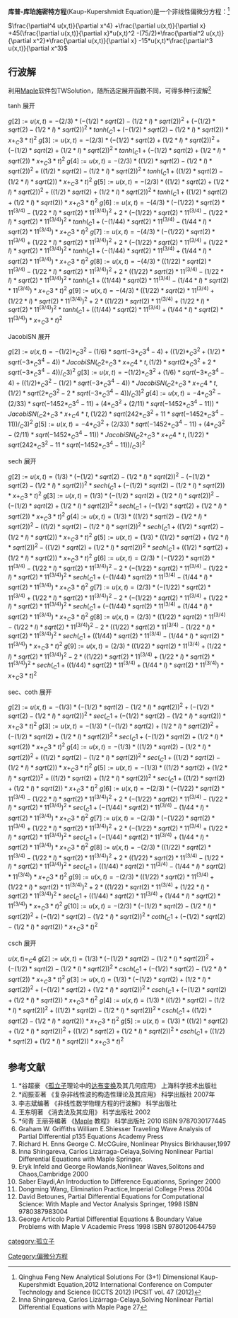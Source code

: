 
'''库普-库珀施密特方程'''(Kaup-Kupershmidt Equation)是一个非线性偏微分方程：<ref>Qinghua Feng New Analytical Solutions For (3+1) Dimensional Kaup-Kupershmidt Equation,2012 International Conference on Computer Technology and Science (ICCTS 2012) IPCSIT vol. 47 (2012)</ref>


<math>\frac{\partial^4  u(x,t)}{\partial  x^4}   +\frac{\partial  u(x,t)}{\partial  x} +45(\frac{\partial  u(x,t)}{\partial  x}*u(x,t)^2 -(75/2)*\frac{\partial^2  u(x,t)}{\partial  x^2}*\frac{\partial  u(x,t)}{\partial  x} -15*u(x,t)*\frac{\partial^3  u(x,t)}{\partial  x^3}   </math>

==行波解==
利用[[Maple|Maple]]软件包TWSolution，随所选定展开函数不同，可得多种行波解<ref>Inna Shingareva, Carlos Lizárraga-Celaya,Solving Nonlinear Partial Differential Equations with Maple Page 27</ref>
;tanh 展开
<math>g[2] := {u(x, t) = -(2/3)*(-(1/2)*sqrt(2)-(1/2*I)*sqrt(2))^2+(-(1/2)*sqrt(2)-(1/2*I)*sqrt(2))^2*tanh(_C1+(-(1/2)*sqrt(2)-(1/2*I)*sqrt(2))*x+_C3*t)^2}</math>
<math>g[3] := {u(x, t) = -(2/3)*(-(1/2)*sqrt(2)+(1/2*I)*sqrt(2))^2+(-(1/2)*sqrt(2)+(1/2*I)*sqrt(2))^2*tanh(_C1+(-(1/2)*sqrt(2)+(1/2*I)*sqrt(2))*x+_C3*t)^2}</math>
<math>g[4] := {u(x, t) = -(2/3)*((1/2)*sqrt(2)-(1/2*I)*sqrt(2))^2+((1/2)*sqrt(2)-(1/2*I)*sqrt(2))^2*tanh(_C1+((1/2)*sqrt(2)-(1/2*I)*sqrt(2))*x+_C3*t)^2}</math>
<math>g[5] := {u(x, t) = -(2/3)*((1/2)*sqrt(2)+(1/2*I)*sqrt(2))^2+((1/2)*sqrt(2)+(1/2*I)*sqrt(2))^2*tanh(_C1+((1/2)*sqrt(2)+(1/2*I)*sqrt(2))*x+_C3*t)^2}</math>
<math>g[6] := {u(x, t) = -(4/3)*(-(1/22)*sqrt(2)*11^(3/4)-(1/22*I)*sqrt(2)*11^(3/4))^2+2*(-(1/22)*sqrt(2)*11^(3/4)-(1/22*I)*sqrt(2)*11^(3/4))^2*tanh(_C1+(-(1/44)*sqrt(2)*11^(3/4)-(1/44*I)*sqrt(2)*11^(3/4))*x+_C3*t)^2}</math>
<math>g[7] := {u(x, t) = -(4/3)*(-(1/22)*sqrt(2)*11^(3/4)+(1/22*I)*sqrt(2)*11^(3/4))^2+2*(-(1/22)*sqrt(2)*11^(3/4)+(1/22*I)*sqrt(2)*11^(3/4))^2*tanh(_C1+(-(1/44)*sqrt(2)*11^(3/4)+(1/44*I)*sqrt(2)*11^(3/4))*x+_C3*t)^2}</math>
<math>g[8] := {u(x, t) = -(4/3)*((1/22)*sqrt(2)*11^(3/4)-(1/22*I)*sqrt(2)*11^(3/4))^2+2*((1/22)*sqrt(2)*11^(3/4)-(1/22*I)*sqrt(2)*11^(3/4))^2*tanh(_C1+((1/44)*sqrt(2)*11^(3/4)-(1/44*I)*sqrt(2)*11^(3/4))*x+_C3*t)^2}</math>
<math>g[9] := {u(x, t) = -(4/3)*((1/22)*sqrt(2)*11^(3/4)+(1/22*I)*sqrt(2)*11^(3/4))^2+2*((1/22)*sqrt(2)*11^(3/4)+(1/22*I)*sqrt(2)*11^(3/4))^2*tanh(_C1+((1/44)*sqrt(2)*11^(3/4)+(1/44*I)*sqrt(2)*11^(3/4))*x+_C3*t)^2}</math>
{{Gallery
|width=250
|height=200
|align=center
|File:Kaup Kupershmidt eq tanh method animation2.gif|Kaup Kupershmidt eq tanh method animation2
|File:Kaup Kupershmidt eq tanh method animation7.gif|Kaup Kupershmidt eq tanh method animation7
|File:Kaup Kupershmidt eq tanh method animation8.gif|Kaup Kupershmidt eq tanh method animation8
}}

;JacobiSN  展开
<math>g[2] := {u(x, t) = -(1/2)*_C3^2-(1/6)*sqrt(-3*_C3^4-4)+((1/2)*_C3^2+(1/2)*sqrt(-3*_C3^4-4))*JacobiSN(_C2+_C3*x+_C4*t, (1/2)*sqrt(2*_C3^2+2*sqrt(-3*_C3^4-4))/_C3)^2}</math>
<math>g[3] := {u(x, t) = -(1/2)*_C3^2+(1/6)*sqrt(-3*_C3^4-4)+((1/2)*_C3^2-(1/2)*sqrt(-3*_C3^4-4))*JacobiSN(_C2+_C3*x+_C4*t, (1/2)*sqrt(2*_C3^2-2*sqrt(-3*_C3^4-4))/_C3)^2}</math>
<math>g[4] := {u(x, t) = -4*_C3^2-(2/33)*sqrt(-1452*_C3^4-11)+(4*_C3^2+(2/11)*sqrt(-1452*_C3^4-11))*JacobiSN(_C2+_C3*x+_C4*t, (1/22)*sqrt(242*_C3^2+11*sqrt(-1452*_C3^4-11))/_C3)^2}</math>
<math>g[5] := {u(x, t) = -4*_C3^2+(2/33)*sqrt(-1452*_C3^4-11)+(4*_C3^2-(2/11)*sqrt(-1452*_C3^4-11))*JacobiSN(_C2+_C3*x+_C4*t, (1/22)*sqrt(242*_C3^2-11*sqrt(-1452*_C3^4-11))/_C3)^2}</math>
{{Gallery
|width=250
|height=200
|align=center
|File:Kaup Kupershmidt JacobiSN method animation2.gif|Kaup Kupershmidt JacobiSN method animation2
|File:Kaup Kupershmidt JacobiSN method animation3.gif|Kaup Kupershmidt JacobiSN method animation3
|File:Kaup Kupershmidt JacobiSN method animation4.gif|Kaup Kupershmidt JacobiSN method animation4}}
;sech 展开
<math>g[2] := {u(x, t) = (1/3)*(-(1/2)*sqrt(2)-(1/2*I)*sqrt(2))^2-(-(1/2)*sqrt(2)-(1/2*I)*sqrt(2))^2*sech(_C1+(-(1/2)*sqrt(2)-(1/2*I)*sqrt(2))*x+_C3*t)^2}</math>
<math>g[3] := {u(x, t) = (1/3)*(-(1/2)*sqrt(2)+(1/2*I)*sqrt(2))^2-(-(1/2)*sqrt(2)+(1/2*I)*sqrt(2))^2*sech(_C1+(-(1/2)*sqrt(2)+(1/2*I)*sqrt(2))*x+_C3*t)^2}</math>  
<math>g[4] := {u(x, t) = (1/3)*((1/2)*sqrt(2)-(1/2*I)*sqrt(2))^2-((1/2)*sqrt(2)-(1/2*I)*sqrt(2))^2*sech(_C1+((1/2)*sqrt(2)-(1/2*I)*sqrt(2))*x+_C3*t)^2}</math>
<math>g[5] := {u(x, t) = (1/3)*((1/2)*sqrt(2)+(1/2*I)*sqrt(2))^2-((1/2)*sqrt(2)+(1/2*I)*sqrt(2))^2*sech(_C1+((1/2)*sqrt(2)+(1/2*I)*sqrt(2))*x+_C3*t)^2}</math> 
<math>g[6] := {u(x, t) = (2/3)*(-(1/22)*sqrt(2)*11^(3/4)-(1/22*I)*sqrt(2)*11^(3/4))^2-2*(-(1/22)*sqrt(2)*11^(3/4)-(1/22*I)*sqrt(2)*11^(3/4))^2*sech(_C1+(-(1/44)*sqrt(2)*11^(3/4)-(1/44*I)*sqrt(2)*11^(3/4))*x+_C3*t)^2}</math>  
<math>g[7] := {u(x, t) = (2/3)*(-(1/22)*sqrt(2)*11^(3/4)+(1/22*I)*sqrt(2)*11^(3/4))^2-2*(-(1/22)*sqrt(2)*11^(3/4)+(1/22*I)*sqrt(2)*11^(3/4))^2*sech(_C1+(-(1/44)*sqrt(2)*11^(3/4)+(1/44*I)*sqrt(2)*11^(3/4))*x+_C3*t)^2}</math> 
<math>g[8] := {u(x, t) = (2/3)*((1/22)*sqrt(2)*11^(3/4)-(1/22*I)*sqrt(2)*11^(3/4))^2-2*((1/22)*sqrt(2)*11^(3/4)-(1/22*I)*sqrt(2)*11^(3/4))^2*sech(_C1+((1/44)*sqrt(2)*11^(3/4)-(1/44*I)*sqrt(2)*11^(3/4))*x+_C3*t)^2}</math> 
<math>g[9] := {u(x, t) = (2/3)*((1/22)*sqrt(2)*11^(3/4)+(1/22*I)*sqrt(2)*11^(3/4))^2-2*((1/22)*sqrt(2)*11^(3/4)+(1/22*I)*sqrt(2)*11^(3/4))^2*sech(_C1+((1/44)*sqrt(2)*11^(3/4)+(1/44*I)*sqrt(2)*11^(3/4))*x+_C3*t)^2}</math> 
{{Gallery
|width=250
|height=200
|align=center
|File:Kaup Kupershmidt sech method animation2.gif|Kaup Kupershmidt sech method animation2
|File:Kaup Kupershmidt sech method animation4.gif|Kaup Kupershmidt sech method animation4
|File:Kaup Kupershmidt sech method animation8.gif|Kaup Kupershmidt sech method animation8
}}
;sec、coth 展开
<math>g[2] := {u(x, t) = -(1/3)*(-(1/2)*sqrt(2)-(1/2*I)*sqrt(2))^2+(-(1/2)*sqrt(2)-(1/2*I)*sqrt(2))^2*sec(_C1+(-(1/2)*sqrt(2)-(1/2*I)*sqrt(2))*x+_C3*t)^2}</math> 
<math>g[3] := {u(x, t) = -(1/3)*(-(1/2)*sqrt(2)+(1/2*I)*sqrt(2))^2+(-(1/2)*sqrt(2)+(1/2*I)*sqrt(2))^2*sec(_C1+(-(1/2)*sqrt(2)+(1/2*I)*sqrt(2))*x+_C3*t)^2}</math> 
<math>g[4] := {u(x, t) = -(1/3)*((1/2)*sqrt(2)-(1/2*I)*sqrt(2))^2+((1/2)*sqrt(2)-(1/2*I)*sqrt(2))^2*sec(_C1+((1/2)*sqrt(2)-(1/2*I)*sqrt(2))*x+_C3*t)^2}</math> 
<math>g[5] := {u(x, t) = -(1/3)*((1/2)*sqrt(2)+(1/2*I)*sqrt(2))^2+((1/2)*sqrt(2)+(1/2*I)*sqrt(2))^2*sec(_C1+((1/2)*sqrt(2)+(1/2*I)*sqrt(2))*x+_C3*t)^2}</math> 
<math>g[6] := {u(x, t) = -(2/3)*(-(1/22)*sqrt(2)*11^(3/4)-(1/22*I)*sqrt(2)*11^(3/4))^2+2*(-(1/22)*sqrt(2)*11^(3/4)-(1/22*I)*sqrt(2)*11^(3/4))^2*sec(_C1+(-(1/44)*sqrt(2)*11^(3/4)-(1/44*I)*sqrt(2)*11^(3/4))*x+_C3*t)^2}</math> 
<math>g[7] := {u(x, t) = -(2/3)*(-(1/22)*sqrt(2)*11^(3/4)+(1/22*I)*sqrt(2)*11^(3/4))^2+2*(-(1/22)*sqrt(2)*11^(3/4)+(1/22*I)*sqrt(2)*11^(3/4))^2*sec(_C1+(-(1/44)*sqrt(2)*11^(3/4)+(1/44*I)*sqrt(2)*11^(3/4))*x+_C3*t)^2}</math> 
<math>g[8] := {u(x, t) = -(2/3)*((1/22)*sqrt(2)*11^(3/4)-(1/22*I)*sqrt(2)*11^(3/4))^2+2*((1/22)*sqrt(2)*11^(3/4)-(1/22*I)*sqrt(2)*11^(3/4))^2*sec(_C1+((1/44)*sqrt(2)*11^(3/4)-(1/44*I)*sqrt(2)*11^(3/4))*x+_C3*t)^2}</math> 
<math>g[9] := {u(x, t) = -(2/3)*((1/22)*sqrt(2)*11^(3/4)+(1/22*I)*sqrt(2)*11^(3/4))^2+2*((1/22)*sqrt(2)*11^(3/4)+(1/22*I)*sqrt(2)*11^(3/4))^2*sec(_C1+((1/44)*sqrt(2)*11^(3/4)+(1/44*I)*sqrt(2)*11^(3/4))*x+_C3*t)^2}</math> 
<math>g[10] := {u(x, t) = -(2/3)*(-(1/2)*sqrt(2)-(1/2*I)*sqrt(2))^2+(-(1/2)*sqrt(2)-(1/2*I)*sqrt(2))^2*coth(_C1+(-(1/2)*sqrt(2)-(1/2*I)*sqrt(2))*x+_C3*t)^2}</math>  
{{Gallery
|width=250
|height=200
|align=center
|File:Kaup Kupershmidt sec method animation3.gif|Kaup Kupershmidt sec method animation3
|File:Kaup Kupershmidt sec method animation5.gif|Kaup Kupershmidt sec method animation5
|File:Kaup Kupershmidt sec method animation10.gif|Kaup Kupershmidt sec method animation10
}}

;csch 展开
<math> {u(x, t) = _C4}</math>
<math>g[2] := {u(x, t) = (1/3)*(-(1/2)*sqrt(2)-(1/2*I)*sqrt(2))^2+(-(1/2)*sqrt(2)-(1/2*I)*sqrt(2))^2*csch(_C1+(-(1/2)*sqrt(2)-(1/2*I)*sqrt(2))*x+_C3*t)^2}</math>
<math>g[3] := {u(x, t) = (1/3)*(-(1/2)*sqrt(2)+(1/2*I)*sqrt(2))^2+(-(1/2)*sqrt(2)+(1/2*I)*sqrt(2))^2*csch(_C1+(-(1/2)*sqrt(2)+(1/2*I)*sqrt(2))*x+_C3*t)^2}</math>
<math>g[4] := {u(x, t) = (1/3)*((1/2)*sqrt(2)-(1/2*I)*sqrt(2))^2+((1/2)*sqrt(2)-(1/2*I)*sqrt(2))^2*csch(_C1+((1/2)*sqrt(2)-(1/2*I)*sqrt(2))*x+_C3*t)^2}</math>
<math>g[5] := {u(x, t) = (1/3)*((1/2)*sqrt(2)+(1/2*I)*sqrt(2))^2+((1/2)*sqrt(2)+(1/2*I)*sqrt(2))^2*csch(_C1+((1/2)*sqrt(2)+(1/2*I)*sqrt(2))*x+_C3*t)^2}</math>
{{Gallery
|width=250
|height=200
|align=center
|File:Kaup Kupershmidt csch method animation2.gif|Kaup Kupershmidt csch method animation2
|File:Kaup Kupershmidt csch method animation3.gif|Kaup Kupershmidt csch method animation3
|File:Kaup Kupershmidt csch method animation5.gif|Kaup Kupershmidt csch method animation5
}}

==参考文献==
<references/>
# *谷超豪 《[[孤立子|孤立子]]理论中的[[达布变换|达布变换]]及其几何应用》 上海科学技术出版社
# *阎振亚著 《复杂非线性波的构造性理论及其应用》 科学出版社 2007年
# 李志斌编著 《非线性数学物理方程的行波解》 科学出版社
#王东明著 《消去法及其应用》 科学出版社 2002
# *何青 王丽芬编著 《[[Maple|Maple]] 教程》 科学出版社 2010 ISBN 9787030177445
#Graham W. Griffiths William E.Shiesser Traveling Wave Analysis of Partial Differential p135 Equations Academy Press
# Richard H. Enns George C. McCGuire, Nonlinear Physics Birkhauser,1997
#Inna Shingareva, Carlos Lizárraga-Celaya,Solving Nonlinear Partial Differential Equations with Maple Springer.
#Eryk Infeld and George Rowlands,Nonlinear Waves,Solitons and Chaos,Cambridge 2000
#Saber Elaydi,An Introduction to Difference Equationns, Springer 2000
#Dongming Wang, Elimination Practice,Imperial College Press 2004
# David Betounes, Partial Differential Equations for Computational Science: With Maple and Vector Analysis Springer, 1998 ISBN 9780387983004
# George Articolo Partial Differential Equations & Boundary Value Problems with Maple V Academic Press 1998 ISBN 9780120644759

{{非线性偏微分方程}}

[[Category:偏微分方程|Category:偏微分方程]]
[[category:孤立子|category:孤立子]]